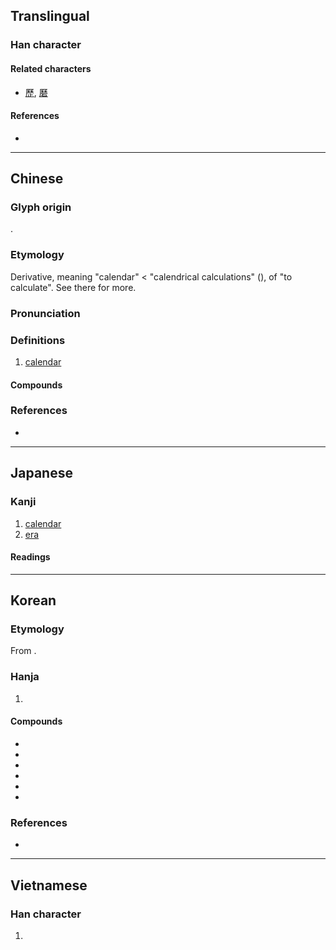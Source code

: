 {{also|暦|历}}
{{character info}}
==Translingual==
{{Han simplified forms|曆|暦|历}}

===Han character===
{{Han char|rn=72|rad=日|as=12|sn=16|four=71269|canj=MHDA,MDA|ids=⿸厤日}}

====Related characters====
* [[歷]], [[磿]]

====References====
* {{Han ref|kx=0500.100|dkj=14171|dj=0870.080|hdz=21536.020|uh=66C6|ud=26310|bh=BEE4|bd=48868}}

----

==Chinese==
{{zh-forms|s=历|alt=暦,𢍷}}

===Glyph origin===
{{Han etym}}
{{Han compound|厤|日|c1=p|c2=s|t2=sun; day|ls=psc}}.

===Etymology===
Derivative, meaning "calendar" < "calendrical calculations" ({{w|Book of Documents|Shu}}), of {{och-l|歷|tr=*rêk}} "to calculate". See there for more.

===Pronunciation===
{{zh-pron
|m=lì
|m-s=ni2
|c=lik6
|h=pfs=la̍k
|mn=la̍h/qz:lia̍k/tw,xm,zz:le̍k
|mn_note=la̍h - vernacular; lia̍k/le̍k - literary
|mn-t=lêh8
|mc=y
|oc=y
|cat=n
}}

===Definitions===
{{zh-hanzi}}

# [[calendar]]

====Compounds====
{{zh-der|曆本|曆書|曆數|回回曆|夏曆|大曆|太初曆|四分曆|寶曆|慶曆|儒略曆|律曆志|國曆|埃及曆|三統曆|年曆|巧曆|大明曆|太陽曆|官曆|公曆|回曆|太陰曆|桌曆|曆象表|曆始|星曆|星曆錶|曆命|日曆|曆尾|曆元|朱理安曆|玉曆|格里曆|月曆|萬年曆|曆法|百花曆|曆室|曆紀|檯曆|萬曆|曆日|新曆|曆頭|曆象|日曆年度|藏曆|航海曆|陽曆|舊皇曆|西曆紀元|陰陽合曆|農民曆|黃曆|陰陽曆|額我略曆|老皇曆|陰曆|長曆|舊曆年|算曆|通曆|西曆|農曆年|農曆|行事曆|舊曆}}

===References===
* {{R:yue:Hanzi}}

----

==Japanese==
{{ja-kanji forms|暦|曆}}

===Kanji===
{{ja-kanji|grade=|rs=日12}}

# [[calendar]]
# [[era]]

====Readings====
{{ja-readings
|on=れき
|kun=こよみ-
}}

----

==Korean==

===Etymology===
From {{der|ko|ltc|-}} {{ltc-l|曆|id=1}}. {{hanja-hunmong|력|lyek|人類#중02B}}

===Hanja===
{{ko-hanja-search}}
{{ko-hanja|책력|력||역}}

# {{hanja form of|[[력]]/[[역]]|[[calendar]]}}

====Compounds====
{{der-top3|Compounds}}
* {{ko-l|서력|西曆}}
* {{ko-l|양력|陽曆}}
* {{ko-l|월력|月曆}}
* {{ko-l|음력|陰曆}}
* {{ko-l|일력|日曆}}
* {{ko-l|신력|新曆}}
{{der-bottom}}

===References===
* {{R:hanjadoc|4712}}

----

==Vietnamese==

===Han character===
{{vi-hantu|[[lịch]], [[rếch]], [[rích]], [[rịch]]|rs=日12}}

# {{rfdef|vi|sort=日12}}